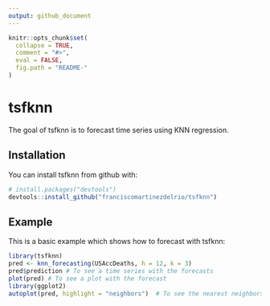 ```yaml
---
output: github_document
---
```


<!-- README.md is generated from README.Rmd. Please edit that file -->

```r
knitr::opts_chunk$set(
  collapse = TRUE,
  comment = "#>",
  eval = FALSE,
  fig.path = "README-"
)
```

# tsfknn

The goal of tsfknn is to forecast time series using KNN regression.

## Installation

You can install tsfknn from github with:

```r
# install.packages("devtools")
devtools::install_github("franciscomartinezdelrio/tsfknn")
```

## Example

This is a basic example which shows how to forecast with tsfknn:

```r
library(tsfknn)
pred <- knn_forecasting(USAccDeaths, h = 12, k = 3)
pred$prediction # To see a time series with the forecasts
plot(pred) # To see a plot with the forecast
library(ggplot2)
autoplot(pred, highlight = "neighbors")  # To see the nearest neighbors
```
